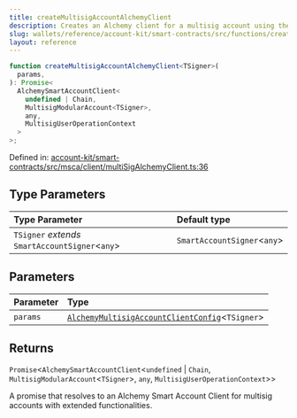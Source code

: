 ```yaml
---
title: createMultisigAccountAlchemyClient
description: Creates an Alchemy client for a multisig account using the provided configuration.
slug: wallets/reference/account-kit/smart-contracts/src/functions/createMultisigAccountAlchemyClient
layout: reference
---
```


```ts
function createMultisigAccountAlchemyClient<TSigner>(
  params,
): Promise<
  AlchemySmartAccountClient<
    undefined | Chain,
    MultisigModularAccount<TSigner>,
    any,
    MultisigUserOperationContext
  >
>;
```

Defined in: [account-kit/smart-contracts/src/msca/client/multiSigAlchemyClient.ts:36](https://github.com/alchemyplatform/aa-sdk/blob/49e74eee8606f480b200b4612d00d950da8a8742/account-kit/smart-contracts/src/msca/client/multiSigAlchemyClient.ts#L36)

## Type Parameters

| Type Parameter                                   | Default type                 |
| :----------------------------------------------- | :--------------------------- |
| `TSigner` _extends_ `SmartAccountSigner`\<`any`> | `SmartAccountSigner`\<`any`> |

## Parameters

| Parameter | Type                                                                                                       |
| :-------- | :--------------------------------------------------------------------------------------------------------- |
| `params`  | [`AlchemyMultisigAccountClientConfig`](../type-aliases/AlchemyMultisigAccountClientConfig.mdx)\<`TSigner`> |

## Returns

`Promise`\<`AlchemySmartAccountClient`\<`undefined` | `Chain`, `MultisigModularAccount`\<`TSigner`>, `any`, `MultisigUserOperationContext`>>

A promise that resolves to an Alchemy Smart Account Client for multisig accounts with extended functionalities.
